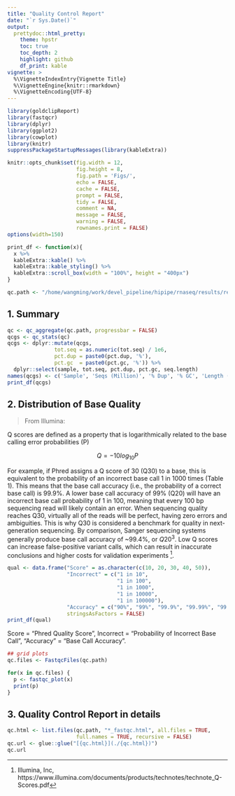 ```yaml
---
title: "Quality Control Report"
date: "`r Sys.Date()`"
output:
  prettydoc::html_pretty:
    theme: hpstr
    toc: true
    toc_depth: 2
    highlight: github
    df_print: kable
vignette: >
  %\VignetteIndexEntry{Vignette Title}
  %\VignetteEngine{knitr::rmarkdown}
  %\VignetteEncoding{UTF-8}
---
```



```r
library(goldclipReport)
library(fastqcr)
library(dplyr)
library(ggplot2)
library(cowplot)
library(knitr)
suppressPackageStartupMessages(library(kableExtra))

knitr::opts_chunk$set(fig.width = 12, 
                      fig.height = 8, 
                      fig.path = 'Figs/',
                      echo = FALSE,
                      cache = FALSE,
                      prompt = FALSE,
                      tidy = FALSE,
                      comment = NA,
                      message = FALSE,
                      warning = FALSE,
                      rownames.print = FALSE)
options(width=150)

print_df <- function(x){
  x %>%
  kableExtra::kable() %>%
  kableExtra::kable_styling() %>%
  kableExtra::scroll_box(width = "100%", height = "400px")
}

qc.path <- "/home/wangming/work/devel_pipeline/hipipe/rnaseq/results/report/qc"
```


## 1. Summary

```r
qc <- qc_aggregate(qc.path, progressbar = FALSE)
qcgs <- qc_stats(qc)
qcgs <- dplyr::mutate(qcgs, 
               tot.seq = as.numeric(tot.seq) / 1e6,
               pct.dup = paste0(pct.dup, '%'),
               pct.gc  = paste0(pct.gc, '%')) %>%
  dplyr::select(sample, tot.seq, pct.dup, pct.gc, seq.length)
names(qcgs) <- c('Sample', 'Seqs (Million)', '% Dup', '% GC', 'Length (nt)')
print_df(qcgs)
```


## 2. Distribution of Base Quality

> From Illumina:

Q scores are defined as a property that is logarithmically related to the base calling error probabilities (P)

$$Q = - 10 log_{10} P $$  

For example, if Phred assigns a Q score of 30 (Q30) to a base, this is equivalent to the probability of an incorrect base call 1 in 1000 times (Table 1). This means that the base call accuracy (i.e., the probability of a correct base call) is 99.9%. A lower base call accuracy of 99% (Q20) will have an incorrect base call probability of 1 in 100, meaning that every 100 bp sequencing read will likely contain an error. When sequencing quality reaches Q30, virtually all of the reads will be perfect, having zero errors and ambiguities. This is why Q30 is considered a benchmark for quality in next-generation sequencing. By comparison, Sanger sequencing systems generally produce base call accuracy of ~99.4%, or $Q20^{3}$. Low Q scores can increase false-positive variant calls, which can result in inaccurate conclusions and higher costs for validation experiments ^[Illumina, Inc, https://www.illumina.com/documents/products/technotes/technote_Q-Scores.pdf]. 


```r

qual <- data.frame("Score" = as.character(c(10, 20, 30, 40, 50)),
                   "Incorrect" = c("1 in 10", 
                                   "1 in 100",
                                   "1 in 1000", 
                                   "1 in 10000",
                                   "1 in 100000"),
                   "Accuracy" = c("90%", "99%", "99.9%", "99.99%", "99.999%"),
                   stringsAsFactors = FALSE)
print_df(qual)

```

Score = "Phred Quality Score", Incorrect = "Probability of Incorrect Base Call", "Accuracy" = "Base Call Accuracy".


```r
## grid plots
qc.files <- FastqcFiles(qc.path)

for(x in qc.files) {
  p <- fastqc_plot(x)
  print(p)
}
```

## 3. Quality Control Report in details


```r
qc.html <- list.files(qc.path, "*_fastqc.html", all.files = TRUE, 
                      full.names = TRUE, recursive = FALSE)
qc.url <- glue::glue("[{qc.html}](./{qc.html})")
qc.url
```











